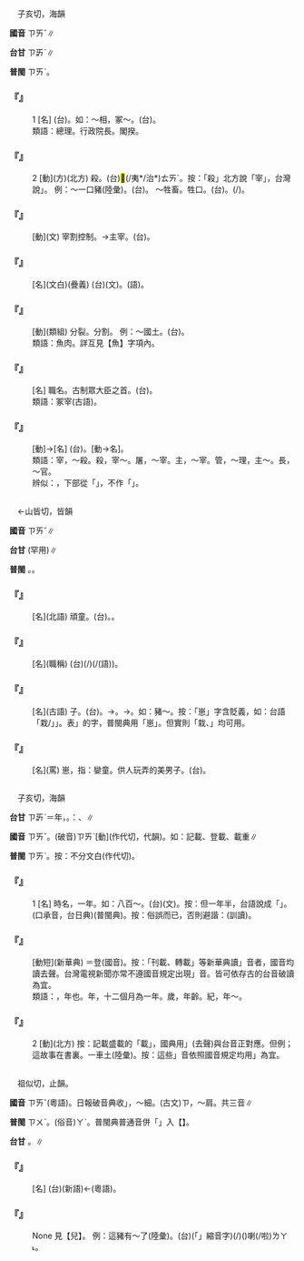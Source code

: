 
=={{ruby|宰|ㄗㄞˇ}}==

　子亥切，海韻

'''國音''' <rt>ㄗㄞˇ</rt>∥

'''台甘''' <rt>ㄗㆮˋ</rt>∥

'''普閩''' <rt>ㄗㄞˋ</rt>{{ruby|、|ㄗㆮˋ}}。

    

==='''『{{ruby|宰|ㄗㄞˇ}}』'''===
:1  [名] (台){{ruby|古|ㄍㆦˋ}}{{ruby|早|ㄗㄚˋ}}{{ruby|丌|ㆤ}}{{ruby|官|ㄍㄨㆩ}}{{ruby|名|ㄇㄧㄚˊ}}。如：～相，冢～。(台){{ruby|宰|ㄗㆮˋ}}{{ruby|相|ㄒㄧㆲ˪}}。
:類語：總理。行政院長。閣揆。
:
    

==='''『{{ruby|宰|ㄗㄞˇ}}』'''===
:2  [動](方)(北方) 殺。(台)<mark>&#xffa46;</mark>(/夷*/治*)<rt>ㄊㄞˊ</rt>。按：「殺」北方說「宰」，台灣說{{ruby|「|ㄊㄞˊ}}」。 例：～一口豬(陸彙)。(台){{ruby|<mark>&#xffa46;</mark>|ㄊㄞˊ}}{{ruby|一|ㄐㄧㆵ ͘}}{{ruby|隻|ㄐㄧㄚㆷ}}{{ruby|豬|ㄉㄨ}}{{ruby|/|ㄉㄧ}}。 ～牲畜。{{ruby|殺|ㄕㄚ}}牲口。(台){{ruby|<mark>&#xffa46;</mark>|ㄊㄞˊ}}{{ruby|畜|ㄐㄧㄥ}}{{ruby|牲|ㄙㆥ}}{{ruby|/|ㄒㆪ}}{{ruby|仔|ㄚ}}。{{ruby|眾|ㄐㄧㄥ}}{{ruby|生|ㄙㆥ}}{{ruby|/|ㄒㆪ}}(/{{ruby|牲|ㄐㄧㄥ}}{{ruby|牲|ㄙㆥ}}{{ruby|/|ㄒㆪ}})。
    

==='''『{{ruby|宰|ㄗㄞˇ}}{{ruby|制|ㄓˋ}}』'''===
: [動](文) 宰割控制。→主宰。(台){{ruby|專|ㄗㄨㄢ}}{{ruby|權|ㄎㄨㄢˊ}}{{ruby|統|ㄊㆲˋ}}{{ruby|制|ㄗㆤ˪}}。
    

==='''『{{ruby|宰|ㄗㄞˇ}}{{ruby|殺|ㄕㄚ}}』'''===
: [名](文白)(疊義) (台){{ruby|宰|ㄗㆮˋ}}{{ruby|殺|ㄙㄚㆵ}}(文)。{{ruby|<mark>&#xffa46;</mark>|ㄊㄞˊ}}(語)。
    

==='''『{{ruby|宰|ㄗㄞˇ}}{{ruby|割|ㄍㄜ}}』'''===
: [動](類組) 分裂。分割。 例：～國土。(台){{ruby|分|ㄏㄨㄣ}}{{ruby|割|ㄍㄨㄚㆷ}}{{ruby|國|ㄍㆦㆶ}}{{ruby|土|ㄊㆦˋ}}。
:類語：魚肉。詳互見【魚】字項內。
:
    

==='''『{{ruby|宰|ㄗㄞˇ}}{{ruby|相|ㄒㄧㄤˋ}}』'''===
: [名] 職名。古制眾大臣之首。(台){{ruby|宰|ㄗㆮˋ}}{{ruby|相|ㄒㄧㆲ˪}}{{ruby|/|ㄒㄧㄤ˪}}。
:類語：冢宰(古語)。
:
    

==='''『{{ruby|主|ㄓㄨˇ}}{{ruby|宰|ㄗㄞˇ}}』'''===
: [動]→[名] (台){{ruby|主|ㄗㄨˋ}}{{ruby|持|ㄑㄧˊ}}。{{ruby|主|ㄗㄨˋ}}{{ruby|管|ㄍㄨㄢˋ}}[動→名]。
:類語：宰，～殺。殺，宰～。屠，～宰。主，～宰。管，～理，主～。長，～官。
:
:辨似：{{ruby|宰|ㄗㄞˇ}}，下部從「{{ruby|辛|ㄒㄧㄣ}}」，不作「{{ruby|幸|ㄒㄧㄥˋ}}」。
:
    

=={{ruby|崽|ㄗㄞˇ}}==

　←山皆切，皆韻

'''國音''' <rt>ㄗㄞˇ</rt>∥

'''台甘''' {{ruby|(文)|ㄗㆮˋ}}(罕用)∥

'''普閩''' {{ruby|(文)|ㄙㄞ}}。{{ruby|(白)|ㄗㄞ}}。

    

==='''『{{ruby|崽|ㄗㄞˇ}}{{ruby|子|·ㄗˇ}}』'''===
: [名](北語) 頑童。(台){{ruby|作|ㄗㆦㆶ}}{{ruby|孽|ㆣㄧㄚㆵ ͘}}{{ruby|<mark>&#xffb51;</mark>|ㆣㄧㄣˋ}}{{ruby|仔|ㄚ}}。{{ruby|猴|ㄍㄠˊ}}{{ruby|<mark>&#xffb51;</mark>|ㆣㄧㄣˋ}}{{ruby|仔|ㄚ}}。
    

==='''『{{ruby|西|ㄒㄧ}}{{ruby|崽|ㄗㄞˇ}}』'''===
: [名](職稱) (台){{ruby|北|ㄅㄚㆶ}}{{ruby|語|ㆣㄨˋ}}{{ruby|/|ㆣㄧˋ}}{{ruby|指|ㄐㄧˋ}}{{ruby|從|ㄐㄧㆲˊ}}{{ruby|前|ㄐㄧㄢˊ}}{{ruby|被|ㄅㄧ˫}}(/{{ruby|付|ㄏㆦ˫}}){{ruby|外|ㆣㄨㄚ˫}}{{ruby|國|ㄍㆦㆶ}}{{ruby|人|ㄌㄤˊ}}{{ruby|倩|ㄑㄧㆩ˪}}{{ruby|去|ㄎㄧ˪}}{{ruby|家|ㄍㄚ}}{{ruby|中|ㄉㄧㆲ}}{{ruby|作|ㄗㄜ˪}}{{ruby|雜|ㄗㄚㆴ ͘}}{{ruby|差|ㄘㆤ}}{{ruby|仔|ㄚ}}{{ruby|丌|ㆤ}}{{ruby|華|ㄏㄨㄚˊ}}{{ruby|人|ㆢㄧㄣˊ}}{{ruby|/|ㄌㄧㄣˊ}}(/{{ruby|唐|ㄉㆲˊ}}{{ruby|(文)|ㄉㆭˊ}}(語){{ruby|人|ㄌㄤˊ}})。
    

==='''『{{ruby|崽|ㄗㄞˇ}}』'''===
: [名](古語) 子。(台){{ruby|囝|ㄍㆩˋ}}{{ruby|/|ㄍㄧㆩˋ}}。→{{ruby|細|ㄙㄨㆤ˪}}{{ruby|/|ㄙㆤ˪}}{{ruby|漢|ㄏㄢ˪}}{{ruby|<mark>&#xffb51;</mark>|ㆣㄧㄣˋ}}{{ruby|仔|ㄚ}}。→{{ruby|細|ㄙㄨㆤ˪}}{{ruby|/|ㄙㆤ˪}}{{ruby|隻|ㄐㄧㄚㆷ}}{{ruby|丌|ㆤ}}{{ruby|動|ㄉㆲ˫}}{{ruby|物|ㆠㄨㆵ ͘}}。如：豬～。按：「崽」字含貶義，如：台語「{{ruby|<mark>&#xffb51;</mark>|ㆣㄧㄣˋ}}{{ruby|仔|ㄚ}}栽/{{ruby|儕|ㄗㄞ}}」{{ruby|丌|ㆤ}}{{ruby|「|ㄗㄞ}}」。表{{ruby|「|ㄗㄞ}}」的字，普閩典用「崽」。但實則「栽、」均可用。
    

==='''『{{ruby|兔|ㄊㄨˋ}}{{ruby|崽|ㄗㄞˇ}}{{ruby|子|·ㄗˇ}}』'''===
: [名](罵) 崽，指：孌童。供人玩弄的美男子。(台){{ruby|硿|ㄎㆩ}}{{ruby|/|ㄎㄚ}}{{ruby|仔|ㄚ}}{{ruby|仙|ㄒㄧㄢ}}。
    

=={{ruby|載|ㄗㄞˇ}}==

　子亥切，海韻

'''台甘''' <rt>ㄗㆮˋ</rt>＝年{{ruby|。|ㄗㄞ˪}}{{ruby|/|ㄗㄞ˫}}，{{ruby|載|ㄗㄞ˪}}{{ruby|/|ㄗㄞ˫}}{{ruby|貨|ㄏㄨㆤ˪}}{{ruby|/|ㄏㆤ˪}}{{ruby|物|ㆠㄨㆵ ͘}}。{{ruby|按|ㄢ˪}}：{{ruby|載|ㄗㄞ˪}}{{ruby|貨|ㄏㄨㆤ˪}}{{ruby|/|ㄏㆤ˪}}、{{ruby|一|ㄐㄧㆵ ͘}}{{ruby|船|ㄗㄨㄣˊ}}{{ruby|載|ㄗㄞ˪}}∥

'''國音''' <rt>ㄗㄞˇ</rt>。(破音)<rt>ㄗㄞˋ</rt>[動](作代切，代韻)。如：記載、登載、載重∥

'''普閩''' <rt>ㄗㄞˋ</rt>{{ruby|。|ㄗㄞ˪}}。按：不分文白{{ruby|。|ㄗㄞ˪}}(作代切)。

    

==='''『{{ruby|載|ㄗㄞˇ}}』'''===
:1  [名] 時名，一年。如：八百～。(台){{ruby|八|ㄅㄚㆵ}}{{ruby|百|ㄅㄧㆤㆶ}}{{ruby|載|ㄗㆮˋ}}(文)。按：但一年半{{ruby|載|ㄗㄞˇ}}，台語說成「{{ruby|一|ㄐㄧㆵ ͘}}{{ruby|年|ㄋㄧˊ}}{{ruby|半|ㄅㄨㆩ˪}}{{ruby|載|ㄗㄞ˪}}」。(口承音，台日典)(普閩典)。按：俗誤而已，否則避諧：{{ruby|指|ㄗㆮˋ}}(訓讀)。
    

==='''『{{ruby|登|ㄉㄥ}}{{ruby|載|ㄗㄞˇ}}』'''===
: [動短](新華典) ＝登{{ruby|載|ㄗㄞˋ}}(國音)。按：「刊載、轉載」等新華典讀{{ruby|「|ㄗㄞˇ}}」音者，國音均讀去聲。台灣電視新聞亦常不遵國音規定出現{{ruby|「|ㄗㄞˇ}}」音。皆可依存古的台音破讀為宜。
:類語：{{ruby|載|ㄗㄞˇ}}，年也。年，十二個月為一年。歲，年齡。紀，年～。
:
    

==='''『{{ruby|載|ㄗㄞˇ}}』'''===
:2  [動](北方) 按：記載盛載的「載」，國典用{{ruby|「|ㄗㄞˋ}}」(去聲)與台音正對應。但例；這故事{{ruby|～|ㄗㄞˇ}}在書裏。{{ruby|～|ㄗㄞˇ}}一車土(陸彙)。按：這些{{ruby|「|ㄗㄞˇ}}」音依照國音規定均用{{ruby|「|ㄗㄞˋ}}」為宜。
    

=={{ruby|仔|ㄗㄞˇ}}==

　祖似切，止韻。

'''國音''' <rt>ㄗㄞˇ</rt>(粵語)。日報破音典收{{ruby|「|ㄗㄞˇ}}{{ruby|/|ㄗˇ}}」，～細。(古文)<rt>ㄗ</rt>，～肩。共三音∥

'''普閩''' <rt>ㄗㄨˋ</rt>。(俗音)<rt>ㄚˋ</rt>。普閩典普通音併「{{ruby|仔|ㄗㄞˇ}}」入【{{ruby|崽|ㄗㄞˇ}}{{ruby|/|ㄗ}}】。

'''台甘''' {{ruby|(文)|ㄗㄨˋ}}。{{ruby|(語)|ㄚˋ}}{{ruby|。|ㆩˋ}}{{ruby|。|ㄌㄚˋ}}∥

    

==='''『{{ruby|牛|ㄋㄧㄡˊ}}{{ruby|仔|ㄗㄞˇ}}{{ruby|褲|ㄎㄨˋ}}』'''===
: [名] (台){{ruby|牛|ㆣㄨˊ}}{{ruby|仔|ㄚ}}{{ruby|褲|ㄎㆦ˪}}(新語)←(粵語)。
    

==='''『{{ruby|仔|ㄗㄞˇ}}{{ruby|兒|ㄦ}}』'''===
: None 見【{{ruby|崽|ㄗㄞˇ}}兒】。 例：這豬有～了(陸彙)。(台){{ruby|<mark>&#xffb50;</mark>|ㄐㄧㆵ}}(「{{ruby|此|ㄐㄧˋ}}{{ruby|一|ㄐㄧㆵ ͘}}」縮音字)(/{{ruby|此|ㄐㄧㆵ}}){{ruby|隻|ㄐㄧㄚㆷ}}{{ruby|豬|ㄉㄨ}}{{ruby|/|ㄉㄧ}}({{ruby|腹|ㄅㄚㆶ}}{{ruby|肚|ㄉㆦˋ}}{{ruby|底|ㄉㄨㆤˋ}}{{ruby|/|ㄉㆤˋ}}){{ruby|有|ㄨ˫}}{{ruby|囝|ㄍㆩˋ}}{{ruby|/|ㄍㄧㆩˋ}}喇(/啦)<rt>ㄌㄚ˪</rt>。
    
